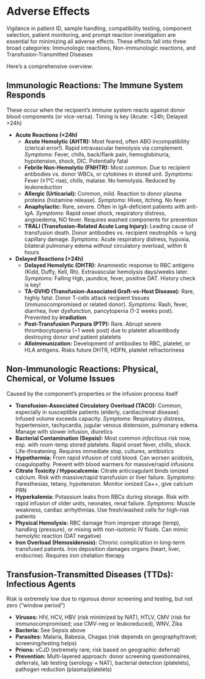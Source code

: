 # Adverse Effects {-}

Vigilance in patient ID, sample handling, compatibility testing, component selection, patient monitoring, and prompt reaction investigation are essential for minimizing all adverse effects. These effects fall into three broad categories: Immunologic reactions, Non-immunologic reactions, and Transfusion-Transmitted Diseases

Here’s a comprehensive overview:

## **Immunologic Reactions: The Immune System Responds** {-}

These occur when the recipient's immune system reacts against donor blood components (or vice-versa). Timing is key (Acute: <24h; Delayed: >24h)

*   **Acute Reactions (<24h)**
    *   **Acute Hemolytic (AHTR):** Most feared, often ABO incompatibility (clerical error!). Rapid intravascular hemolysis via complement. *Symptoms:* Fever, chills, back/flank pain, hemoglobinuria, hypotension, shock, DIC. Potentially fatal
    *   **Febrile Non-Hemolytic (FNHTR):** Most common. Due to recipient antibodies vs. donor WBCs, or cytokines in stored unit. *Symptoms:* Fever (≥1°C rise), chills, malaise. No hemolysis. Reduced by leukoreduction
    *   **Allergic (Urticarial):** Common, mild. Reaction to donor plasma proteins (histamine release). *Symptoms:* Hives, itching. No fever
    *   **Anaphylactic:** Rare, severe. Often in IgA-deficient patients with anti-IgA. *Symptoms:* Rapid onset shock, respiratory distress, angioedema, NO fever. Requires washed components for prevention
    *   **TRALI (Transfusion-Related Acute Lung Injury):** Leading cause of transfusion death. Donor antibodies vs. recipient neutrophils -> lung capillary damage. *Symptoms:* Acute respiratory distress, hypoxia, bilateral pulmonary edema *without* circulatory overload, within 6 hours
*   **Delayed Reactions (>24h)**
    *   **Delayed Hemolytic (DHTR):** Anamnestic response to RBC antigens (Kidd, Duffy, Kell, Rh). Extravascular hemolysis days/weeks later. *Symptoms:* Falling Hgb, jaundice, fever, positive DAT. History check is key!
    *   **TA-GVHD (Transfusion-Associated Graft-vs-Host Disease):** Rare, highly fatal. Donor T-cells attack recipient tissues (immunocompromised or related donor). *Symptoms:* Rash, fever, diarrhea, liver dysfunction, pancytopenia (1-2 weeks post). Prevented by **irradiation**
    *   **Post-Transfusion Purpura (PTP):** Rare. Abrupt severe thrombocytopenia (~1 week post) due to platelet alloantibody destroying donor *and* patient platelets
    *   **Alloimmunization:** Development of antibodies to RBC, platelet, or HLA antigens. Risks future DHTR, HDFN, platelet refractoriness

## **Non-Immunologic Reactions: Physical, Chemical, or Volume Issues** {-}

Caused by the component's properties or the infusion process itself

*   **Transfusion-Associated Circulatory Overload (TACO):** Common, especially in susceptible patients (elderly, cardiac/renal disease). Infused volume exceeds capacity. *Symptoms:* Respiratory distress, hypertension, tachycardia, jugular venous distension, pulmonary edema. Manage with slower infusion, diuretics
*   **Bacterial Contamination (Sepsis):** Most common *infectious* risk now, esp. with room-temp stored platelets. Rapid onset fever, chills, shock. Life-threatening. Requires immediate stop, cultures, antibiotics
*   **Hypothermia:** From rapid infusion of cold blood. Can worsen acidosis, coagulopathy. Prevent with blood warmers for massive/rapid infusions
*   **Citrate Toxicity / Hypocalcemia:** Citrate anticoagulant binds ionized calcium. Risk with massive/rapid transfusion or liver failure. *Symptoms:* Paresthesias, tetany, hypotension. Monitor ionized Ca++, give calcium PRN
*   **Hyperkalemia:** Potassium leaks from RBCs during storage. Risk with rapid infusion of older units, neonates, renal failure. *Symptoms:* Muscle weakness, cardiac arrhythmias. Use fresh/washed cells for high-risk patients
*   **Physical Hemolysis:** RBC damage from improper storage (temp), handling (pressure), or mixing with non-isotonic IV fluids. Can mimic hemolytic reaction (DAT negative)
*   **Iron Overload (Hemosiderosis):** Chronic complication in long-term transfused patients. Iron deposition damages organs (heart, liver, endocrine). Requires iron chelation therapy

## **Transfusion-Transmitted Diseases (TTDs): Infectious Agents** {-}

Risk is extremely low due to rigorous donor screening and testing, but not zero ("window period")

*   **Viruses:** HIV, HCV, HBV (risk minimized by NAT), HTLV, CMV (risk for immunocompromised; use CMV-neg or leukoreduced), WNV, Zika
*   **Bacteria:** See Sepsis above
*   **Parasites:** Malaria, Babesia, Chagas (risk depends on geography/travel; screening/testing helps)
*   **Prions:** vCJD (extremely rare; risk based on geographic deferral)
*   **Prevention:** Multi-layered approach: donor screening questionnaires, deferrals, lab testing (serology + NAT), bacterial detection (platelets), pathogen reduction (plasma/platelets)

